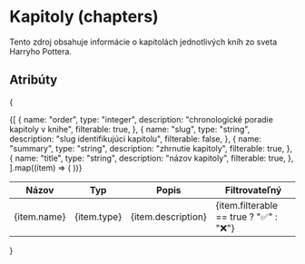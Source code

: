 # Kapitoly (chapters)

Tento zdroj obsahuje informácie o kapitolách jednotlivých kníh zo sveta Harryho Pottera.

## Atribúty
{
<table>
  <thead>
    <tr>
      <th>Názov</th>
      <th>Typ</th>
      <th>Popis</th>
      <th>Filtrovateľný</th>
    </tr>
  </thead>
  <tbody>
    {[
      {
        name: "order",
        type: "integer",
        description: "chronologické poradie kapitoly v knihe",
        filterable: true,
      },
      {
        name: "slug",
        type: "string",
        description: "slug identifikujúci kapitolu",
        filterable: false,
      },
      {
        name: "summary",
        type: "string",
        description: "zhrnutie kapitoly",
        filterable: true,
      },
      {
        name: "title",
        type: "string",
        description: "názov kapitoly",
        filterable: true,
      },
    ].map((item) => (
      <tr key={item.name}>
        <td>{item.name}</td>
        <td>{item.type}</td>
        <td>{item.description}</td>
        <td>{item.filterable == true ? "✅" : "❌"}</td>
      </tr>
    ))}
  </tbody>
</table>
}
